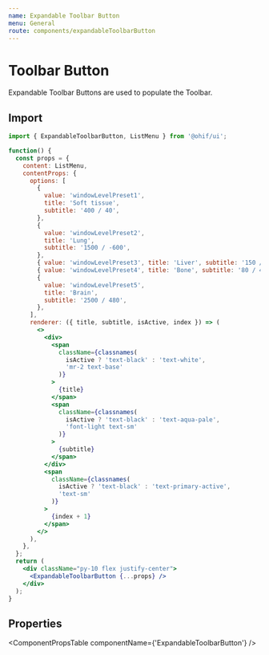 ```yaml
---
name: Expandable Toolbar Button
menu: General
route: components/expandableToolbarButton
---
```



# Toolbar Button

Expandable Toolbar Buttons are used to populate the Toolbar.

## Import

```javascript
import { ExpandableToolbarButton, ListMenu } from '@ohif/ui';
```

```jsx live
function() {
  const props = {
    content: ListMenu,
    contentProps: {
      options: [
        {
          value: 'windowLevelPreset1',
          title: 'Soft tissue',
          subtitle: '400 / 40',
        },
        {
          value: 'windowLevelPreset2',
          title: 'Lung',
          subtitle: '1500 / -600',
        },
        { value: 'windowLevelPreset3', title: 'Liver', subtitle: '150 / 90' },
        { value: 'windowLevelPreset4', title: 'Bone', subtitle: '80 / 40' },
        {
          value: 'windowLevelPreset5',
          title: 'Brain',
          subtitle: '2500 / 480',
        },
      ],
      renderer: ({ title, subtitle, isActive, index }) => (
        <>
          <div>
            <span
              className={classnames(
                isActive ? 'text-black' : 'text-white',
                'mr-2 text-base'
              )}
            >
              {title}
            </span>
            <span
              className={classnames(
                isActive ? 'text-black' : 'text-aqua-pale',
                'font-light text-sm'
              )}
            >
              {subtitle}
            </span>
          </div>
          <span
            className={classnames(
              isActive ? 'text-black' : 'text-primary-active',
              'text-sm'
            )}
          >
            {index + 1}
          </span>
        </>
      ),
    },
  };
  return (
    <div className="py-10 flex justify-center">
      <ExpandableToolbarButton {...props} />
    </div>
  );
}
```

## Properties

<ComponentPropsTable componentName={'ExpandableToolbarButton'} />
